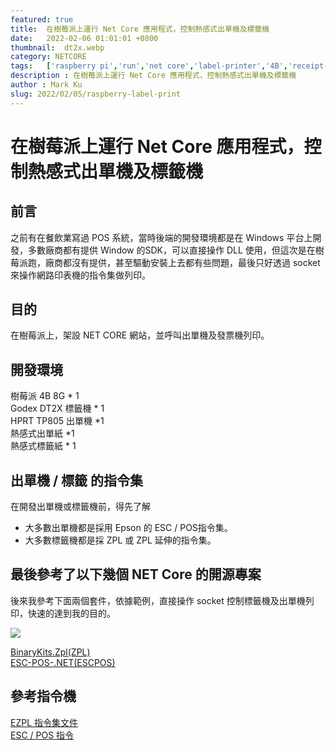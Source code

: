 ```yaml
---
featured: true
title:  在樹莓派上運行 Net Core 應用程式，控制熱感式出單機及標籤機
date:   2022-02-06 01:01:01 +0800
thumbnail:  dt2x.webp
category: NETCORE
tags:   ['raspberry pi','run','net core','label-printer','4B','receipt-printer']
description : 在樹莓派上運行 Net Core 應用程式，控制熱感式出單機及標籤機
author : Mark Ku
slug: 2022/02/05/raspberry-label-print
---
```


# 在樹莓派上運行 Net Core 應用程式，控制熱感式出單機及標籤機
## 前言
之前有在餐飲業寫過 POS 系統，當時後端的開發環境都是在 Windows 平台上開發，多數廠商都有提供 Window 的SDK，可以直接操作 DLL 使用，但這次是在樹莓派跑，廠商都沒有提供，甚至驅動安裝上去都有些問題，最後只好透過 socket 來操作網路印表機的指令集做列印。

## 目的
在樹莓派上，架設 NET CORE 網站，並呼叫出單機及發票機列印。

## 開發環境 
樹莓派 4B 8G * 1  
Godex DT2X 標籤機 * 1  
HPRT TP805 出單機 *1   
熱感式出單紙 *1  
熱感式標籤紙 * 1  

## 出單機 / 標籤 的指令集
在開發出單機或標籤機前，得先了解
* 大多數出單機都是採用 Epson 的 ESC / POS指令集。
* 大多數標籤機都是採 ZPL 或 ZPL 延伸的指令集。

## 最後參考了以下幾個 NET Core 的開源專案
後來我參考下面兩個套件，依據範例，直接操作 socket 控制標籤機及出單機列印，快速的達到我的目的。

![](https://i.imgur.com/OlVNEbY.jpg)

[BinaryKits.Zpl(ZPL)](https://github.com/BinaryKits/BinaryKits.Zpl?fbclid=IwAR3sAIo_xYb4CIvber1Zn6_xf5iF9rNSEuEE1Hv9hIwgQexHPmvJhRNf0dM)  
[ESC-POS-.NET(ESCPOS)](https://github.com/lukevp/ESC-POS-.NET?fbclid=IwAR3VXmlSilaS9rUclz8vVRcl8GVyXW1eA6bbZWN6Ms4SH7IAgxTCWsV5H_s)

## 參考指令機

[EZPL 指令集文件](https://www.feyin.cn/blog/2019/12/08/differences-between-zpl-epl-and-tsc-instructions/)  
[ESC / POS 指令](http://www.powenko.com/wordpress/escpos%E6%8C%87%E4%BB%A4%E9%9B%86%E8%AA%AA%E6%98%8E/)  
